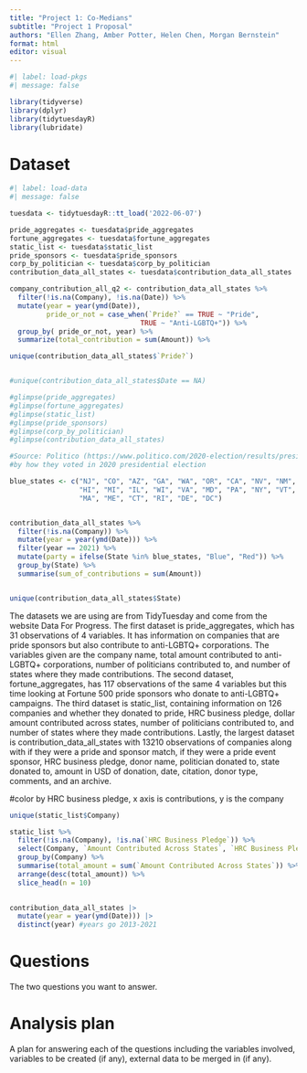 ```yaml
---
title: "Project 1: Co-Medians"
subtitle: "Project 1 Proposal"
authors: "Ellen Zhang, Amber Potter, Helen Chen, Morgan Bernstein"
format: html
editor: visual
---
```


```r
#| label: load-pkgs
#| message: false

library(tidyverse)
library(dplyr)
library(tidytuesdayR)
library(lubridate)
```

# Dataset

```r
#| label: load-data
#| message: false

tuesdata <- tidytuesdayR::tt_load('2022-06-07')

pride_aggregates <- tuesdata$pride_aggregates
fortune_aggregates <- tuesdata$fortune_aggregates
static_list <- tuesdata$static_list
pride_sponsors <- tuesdata$pride_sponsors
corp_by_politician <- tuesdata$corp_by_politician
contribution_data_all_states <- tuesdata$contribution_data_all_states

company_contribution_all_q2 <- contribution_data_all_states %>%
  filter(!is.na(Company), !is.na(Date)) %>%
  mutate(year = year(ymd(Date)),
         pride_or_not = case_when(`Pride?` == TRUE ~ "Pride",
                                TRUE ~ "Anti-LGBTQ+")) %>%
  group_by( pride_or_not, year) %>%
  summarize(total_contribution = sum(Amount)) %>%

unique(contribution_data_all_states$`Pride?`)


#unique(contribution_data_all_states$Date == NA)

#glimpse(pride_aggregates)
#glimpse(fortune_aggregates)
#glimpse(static_list)
#glimpse(pride_sponsors)
#glimpse(corp_by_politician)
#glimpse(contribution_data_all_states)
```

```r
#Source: Politico (https://www.politico.com/2020-election/results/president/)
#by how they voted in 2020 presidential election

blue_states <- c("NJ", "CO", "AZ", "GA", "WA", "OR", "CA", "NV", "NM", "MN", 
                 "HI", "MI", "IL", "WI", "VA", "MD", "PA", "NY", "VT", "NH", 
                 "MA", "ME", "CT", "RI", "DE", "DC")


contribution_data_all_states %>% 
  filter(!is.na(Company)) %>%
  mutate(year = year(ymd(Date))) %>%
  filter(year == 2021) %>%
  mutate(party = ifelse(State %in% blue_states, "Blue", "Red")) %>%
  group_by(State) %>%
  summarise(sum_of_contributions = sum(Amount))


unique(contribution_data_all_states$State)
```

The datasets we are using are from TidyTuesday and come from the website Data For Progress. The first dataset is pride_aggregates, which has 31 observations of 4 variables. It has information on companies that are pride sponsors but also contribute to anti-LGBTQ+ corporations. The variables given are the company name, total amount contributed to anti-LGBTQ+ corporations, number of politicians contributed to, and number of states where they made contributions. The second dataset, fortune_aggregates, has 117 observations of the same 4 variables but this time looking at Fortune 500 pride sponsors who donate to anti-LGBTQ+ campaigns. The third dataset is static_list, containing information on 126 companies and whether they donated to pride, HRC business pledge, dollar amount contributed across states, number of politicians contributed to, and number of states where they made contributions. Lastly, the largest dataset is contribution_data_all_states with 13210 observations of companies along with if they were a pride and sponsor match, if they were a pride event sponsor, HRC business pledge, donor name, politician donated to, state donated to, amount in USD of donation, date, citation, donor type, comments, and an archive.


#color by HRC business pledge, x axis is contributions, y is the company 

```r
unique(static_list$Company)

static_list %>%  
  filter(!is.na(Company), !is.na(`HRC Business Pledge`)) %>%
  select(Company, `Amount Contributed Across States`, `HRC Business Pledge`) %>%
  group_by(Company) %>%
  summarise(total_amount = sum(`Amount Contributed Across States`)) %>%
  arrange(desc(total_amount)) %>%
  slice_head(n = 10)
  
```

```r
contribution_data_all_states |> 
  mutate(year = year(ymd(Date))) |> 
  distinct(year) #years go 2013-2021
```

# Questions

The two questions you want to answer.

# Analysis plan

A plan for answering each of the questions including the variables involved, variables to be created (if any), external data to be merged in (if any).
